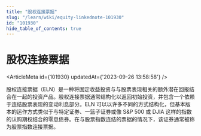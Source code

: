 ```yaml
---
title: "股权连接票据"
slug: "/learn/wiki/equity-linkednote-101930"
id: "101930"
hide_table_of_contents: true
---
```



# 股权连接票据

<ArticleMeta id={101930} updatedAt={'2023-09-26 13:58:58'} />
<div className='border-solid border-b border-t-0 my-4 border-[var(--ifm-color-gray-300)]' />

股权连接票据（ELN）是一种将固定收益投资与与股票表现相关的额外潜在回报结合在一起的投资产品。股权连接票据通常结构化以返回初始投资，并包含一个依赖于连结股票表现的变动利息部分。ELN 可以以许多不同的方式结构化，但基本版本的运作方式类似于与特定证券、一篮子证券或像 S&P 500 或 DJIA 这样的指数的认购期权结合的零息债券。在与股票指数连结的票据的情况下，该证券通常被称为股票指数连接票据。
